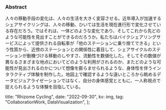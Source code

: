 
### Abstract

人々の移動手段の変化は、人々の生活を大きく変容させる。近年導入が加速するシェアサイクリングは、人々の移動、ひいては生活を現在進行形で変化させている存在だろう。ではそれは、一体どのような変化であり、そしてこれから先どのような可能性を見出すことができるのだろうか。私たちはバイクシェアリングサービスによって提供される自転車が「他のステーションに乗り捨てできる」という性質から、近傍のステーションとの関係性に着目して、シェアサイクルのステーションが動機づける移動のしやすさ、流動性を数値化した。そしてその数値が異なるさまざまな地点においてどのような利用がされるのか、またどのような可能性が見出されるのかについて想像を膨らませられるような、身体性を伴うインタラクティブ体験を制作した。地図上で確認するような遠いところから眺めるデータビジュアライゼーションではなく、自分の身体感覚とともに、一人称視点で捉えられるような体験を目指している。

  title: "Rhizome Cycling",
  date: "2022-09-30",
  kv: img,
  tag: "CollaborationWork, DataVisualization",
};

<YouTube url="https://www.youtube.com/embed/kBzzD9LkZp0" />
<YouTube url="https://www.youtube.com/embed/lLOYXXaqy1c" />
